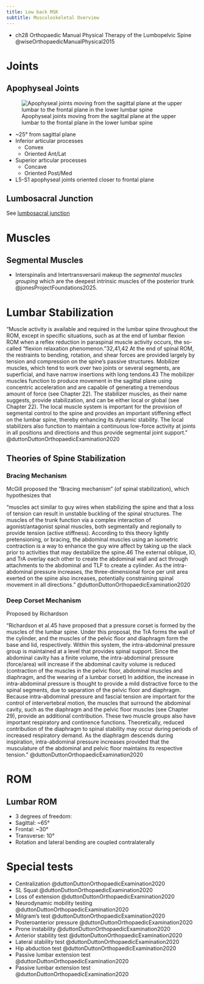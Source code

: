 ```yaml
---
title: Low back MSK
subtitle: Musculoskeletal Overview
---
```



::: {.callout title="Reading list"}

- ch28 Orthopaedic Manual Physical Therapy of the Lumbopelvic Spine @wiseOrthopaedicManualPhysical2015

:::


# Joints

## Apophyseal Joints

![Apophyseal joints moving from the sagittal plane at the upper lumbar to the frontal plane in the lower lumbar spine](/The Archive/Anatomy/Joints/Spine joints/images/plane of lumbar apophyseal joints.png)

- ~25&deg; from sagittal plane
- Inferior articular processes
    - Convex
    - Oriented Ant/Lat
- Superior articular processes
    - Concave
    - Oriented Post/Med
- L5-S1 apophyseal joints oriented closer to frontal plane


## Lumbosacral Junction

See [lumbosacral junction]({{< var ref-lumbosacral-junction.path >}})




# Muscles

## Segmental Muscles

- Interspinalis and Intertransversarii makeup the *segmental muscles grouping* which are the deepest intrinsic muscles of the posterior trunk @jonesProjectFoundations2025.



# Lumbar Stabilization

"Muscle activity is available and required in the lumbar spine throughout the ROM, except in specific situations, such as at the end of lumbar flexion ROM when a reflex reduction in paraspinal muscle activity occurs, the so-called “flexion relaxation phenomenon.”32,41,42 At the end of spinal ROM, the restraints to bending, rotation, and shear forces are provided largely by tension and compression on the spine’s passive structures. Mobilizer muscles, which tend to work over two joints or several segments, are superficial, and have narrow insertions with long tendons.43 The mobilizer muscles function to produce movement in the sagittal plane using concentric acceleration and are capable of generating a tremendous amount of force (see Chapter 22). The stabilizer muscles, as their name suggests, provide stabilization, and can be either local or global (see Chapter 22). The local muscle system is important for the provision of segmental control to the spine and provides an important stiffening effect on the lumbar spine, thereby enhancing its dynamic stability. The local stabilizers also function to maintain a continuous low-force activity at joints in all positions and directions and thus provide segmental joint support." @duttonDuttonOrthopaedicExamination2020 

## Theories of Spine Stabilization


### Bracing Mechanism

McGill proposed the "Bracing mechanism" (of spinal stabilization), which hypothesizes that  

"muscles act similar to guy wires when stabilizing the spine and that a loss of tension can result in unstable buckling of the spinal structures. The muscles of the trunk function via a complex interaction of agonist/antagonist spinal muscles, both segmentally and regionally to provide tension (active stiffness). According to this theory lightly pretensioning, or bracing, the abdominal muscles using an isometric contraction is a way to enhance the guy wire affect by taking up the slack prior to activities that may destabilize the spine.46 The external oblique, IO, and TrA overlay each other to create the abdominal wall and act through attachments to the abdominal and TLF to create a cylinder. As the intra-abdominal pressure increases, the three-dimensional force per unit area exerted on the spine also increases, potentially constraining spinal movement in all directions." @duttonDuttonOrthopaedicExamination2020 


### Deep Corset Mechanism

Proposed by Richardson

"Richardson et al.45 have proposed that a pressure corset is formed by the muscles of the lumbar spine. Under this proposal, the TrA forms the wall of the cylinder, and the muscles of the pelvic floor and diaphragm form the base and lid, respectively. Within this system, the intra-abdominal pressure group is maintained at a level that provides spinal support. Since the abdominal cavity has a finite volume, the intra-abdominal pressure (force/area) will increase if the abdominal cavity volume is reduced (contraction of the muscles in the pelvic floor, abdominal muscles and diaphragm, and the wearing of a lumbar corset) In addition, the increase in intra-abdominal pressure is thought to provide a mild distractive force to the spinal segments, due to separation of the pelvic floor and diaphragm. Because intra-abdominal pressure and fascial tension are important for the control of intervertebral motion, the muscles that surround the abdominal cavity, such as the diaphragm and the pelvic floor muscles (see Chapter 29), provide an additional contribution. These two muscle groups also have important respiratory and continence functions. Theoretically, reduced contribution of the diaphragm to spinal stability may occur during periods of increased respiratory demand. As the diaphragm descends during inspiration, intra-abdominal pressure increases provided that the musculature of the abdominal and pelvic floor maintains its respective tension." @duttonDuttonOrthopaedicExamination2020 





# ROM

## Lumbar ROM

- 3 degrees of freedom:
- Sagittal: ~65&deg;
- Frontal: ~30&deg;
- Transverse: 10&deg;
- Rotation and lateral bending are coupled contralaterally



# Special tests

- Centralization @duttonDuttonOrthopaedicExamination2020
- SL Squat @duttonDuttonOrthopaedicExamination2020
- Loss of extension @duttonDuttonOrthopaedicExamination2020
- Neurodynamic mobility testing @duttonDuttonOrthopaedicExamination2020
- Milgram's test @duttonDuttonOrthopaedicExamination2020
- Posteroanterior pressure @duttonDuttonOrthopaedicExamination2020
- Prone instability @duttonDuttonOrthopaedicExamination2020
- Anterior stability test @duttonDuttonOrthopaedicExamination2020
- Lateral stability test @duttonDuttonOrthopaedicExamination2020
- Hip abduction test @duttonDuttonOrthopaedicExamination2020
- Passive lumbar extension test @duttonDuttonOrthopaedicExamination2020
- Passive lumbar extension test @duttonDuttonOrthopaedicExamination2020